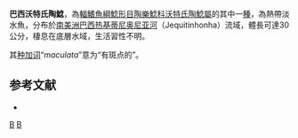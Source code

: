 {{Speciesbox
| taxon = Wertheimeria maculata
| binomial_authority = [[Steindachner|Steindachner]], 1877
| status = NE
| status_system = IUCN3.1
}}

'''巴西沃特氏陶鯰'''，為[[輻鰭魚綱|輻鰭魚綱]][[鯰形目|鯰形目]][[陶樂鯰科|陶樂鯰科]][[沃特氏陶鯰屬|沃特氏陶鯰屬]]的其中一[[種|種]]，為熱帶淡水魚，分布於[[南美洲|南美洲]][[巴西|巴西]][[热基蒂尼奥尼亚河|热基蒂尼奥尼亚河]]（Jequitinhonha）流域，體長可達30公分，棲息在底層水域，生活習性不明。

其[[种加词|种加词]]“''maculata''”意为“有斑点的”。

==参考文献==
*{{FishBase_species|genus=Wertheimeria|species=maculata|year=2015|month=7}}

{{Taxonbar}}
[[Category:沃特氏陶鯰屬|B]]
[[Category:1877年描述的鱼类|B]]